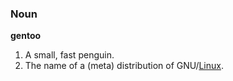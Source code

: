 ===Noun===
'''gentoo'''

#A small, fast penguin.
#The name of a (meta) distribution of GNU/[[Linux]].